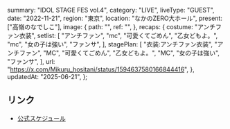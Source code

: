   summary: "IDOL STAGE FES vol.4",
  category: "LIVE",
  liveType: "GUEST",
  date: "2022-11-21",
  region: "東京",
  location: "なかのZERO大ホール",
  present: ["高嶺のなでしこ"],
  image: {
    path: "",
    ref: "",
  },
  recaps: {
    costume: "アンチファン衣装",
    setlist: [
      "アンチファン",
      "mc",
      "可愛くてごめん",
      "乙女どもよ。",
      "mc",
      "女の子は強い",
      "ファンサ",
    ],
    stagePlan: [
      "衣装:アンチファン衣装",
      "アンチファン",
      "MC",
      "可愛くてごめん",
      "乙女どもよ。",
      "MC",
      "女の子は強い",
      "ファンサ",
    ],
    url: "https://x.com/Mikuru_hositani/status/1594637580166844416",
  },
  updatedAt: "2025-06-21",
};

## リンク

- [公式スケジュール](https://takanenonadeshiko.jp/?p=558)
